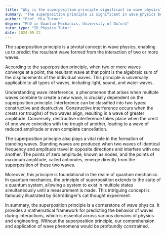 ```yaml
---
title: "Why is the superposition principle significant in wave physics?"
summary: "The superposition principle is significant in wave physics because it allows us to predict the resultant wave from two or more interacting waves."
author: "Prof. Mia Turner"
degree: "PhD in Quantum Mechanics, University of Oxford"
tutor_type: "IB Physics Tutor"
date: 2024-05-22
---
```


The superposition principle is a pivotal concept in wave physics, enabling us to predict the resultant wave formed from the interaction of two or more waves.

According to the superposition principle, when two or more waves converge at a point, the resultant wave at that point is the algebraic sum of the displacements of the individual waves. This principle is universally applicable to all types of waves, including light, sound, and water waves.

Understanding wave interference, a phenomenon that arises when multiple waves combine to create a new wave, is crucially dependent on the superposition principle. Interference can be classified into two types: constructive and destructive. Constructive interference occurs when the crests (or troughs) of two waves align, resulting in a wave of greater amplitude. Conversely, destructive interference takes place when the crest of one wave coincides with the trough of another, leading to a wave of reduced amplitude or even complete cancellation.

The superposition principle also plays a vital role in the formation of standing waves. Standing waves are produced when two waves of identical frequency and amplitude travel in opposite directions and interfere with one another. The points of zero amplitude, known as nodes, and the points of maximum amplitude, called antinodes, emerge directly from the superposition of these two waves.

Moreover, this principle is foundational in the realm of quantum mechanics. In quantum mechanics, the principle of superposition extends to the state of a quantum system, allowing a system to exist in multiple states simultaneously until a measurement is made. This intriguing concept is famously illustrated by Schrödinger's cat thought experiment.

In summary, the superposition principle is a cornerstone of wave physics. It provides a mathematical framework for predicting the behavior of waves during interactions, which is essential across various domains of physics and engineering. Without the superposition principle, our comprehension and application of wave phenomena would be profoundly constrained.
    